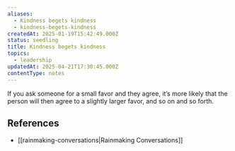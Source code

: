 ```yaml
---
aliases:
  - Kindness begets kindness
  - kindness-begets-kindness
createdAt: 2025-01-19T15:42:49.000Z
status: seedling
title: Kindness begets kindness
topics:
  - leadership
updatedAt: 2025-04-21T17:30:45.000Z
contentType: notes
---
```

If you ask someone for a small favor and they agree, it’s more likely that the person will then agree to a slightly larger favor, and so on and so forth.

## References

- [[rainmaking-conversations|Rainmaking Conversations]]
